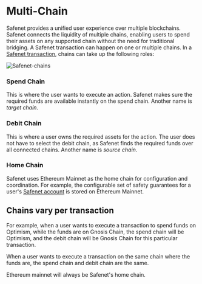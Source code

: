 # Multi-Chain

Safenet provides a unified user experience over multiple blockchains.
Safenet connects the liquidity of multiple chains, enabling users to spend their assets on any supported chain without the need for traditional bridging.
A Safenet transaction can happen on one or multiple chains.
In a [Safenet transaction](./safenet-transaction.mdx), chains can take up the following roles:

![Safenet-chains](../../assets/safenet-chains.png)

### Spend Chain

This is where the user wants to execute an action.
Safenet makes sure the required funds are available instantly on the spend chain.
Another name is *target chain*.

### Debit Chain

This is where a user owns the required assets for the action.
The user does not have to select the debit chain, as Safenet finds the required funds over all connected chains.
Another name is *source chain*.

### Home Chain

Safenet uses Ethereum Mainnet as the home chain for configuration and coordination.
For example, the configurable set of safety guarantees for a user's [Safenet account](./safenet-account.mdx) is stored on Ethereum Mainnet.

## Chains vary per transaction

For example, when a user wants to execute a transaction to spend funds on Optimism, while the funds are on Gnosis Chain, the spend chain will be Optimism, and the debit chain will be Gnosis Chain for this particular transaction.

When a user wants to execute a transaction on the same chain where the funds are, the spend chain and debit chain are the same.

Ethereum mainnet will always be Safenet's home chain.
